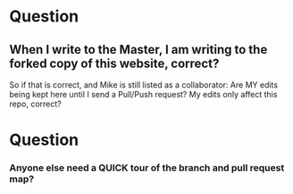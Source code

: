 # Question
## When I write to the Master, I am writing to the forked copy of this website, correct? 
So if that is correct, and Mike is still listed as a collaborator:
Are MY edits being kept here until I send a Pull/Push request?
My edits only affect this repo, correct?

# Question
### Anyone else need a QUICK tour of the branch and pull request map?
